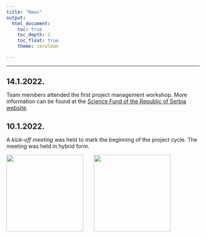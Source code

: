 ---
title: "News"
output: 
  html_document:
    toc: true
    toc_depth: 2
    toc_float: true
    theme: cerulean

---
<style type="text/css">
h1.title {
  font-size: 30px;
}

h1 { /* Header 1 */
  font-size: 20px
}
</style>
***
&NewLine;
&NewLine;
&NewLine;

# 14.1.2022.
Team members attended the first project management workshop. More information can be found at the [Science Fund of the Republic of Serbia website](http://fondzanauku.gov.rs/).

# 10.1.2022.
A *kick-off meeting* was held to mark the beginning of the project cycle. The meeting was held in hybrid form. 

<a href="KickOff1.jpg"><img src="KickOff1.jpg" style="height:200px;"></a>
&nbsp; &nbsp; &nbsp; 
<a href="KickOff2.png"><img src="KickOff2.png" style="height:200px;"></a>
